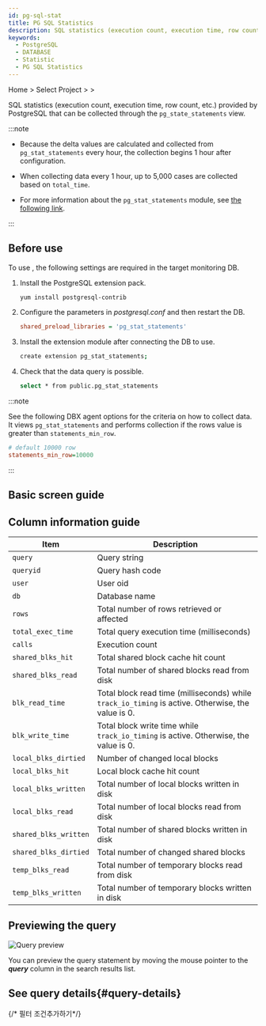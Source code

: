 ```yaml
---
id: pg-sql-stat
title: PG SQL Statistics
description: SQL statistics (execution count, execution time, row count, etc.) provided by PostgreSQL are collected through the pg_state_statements view.
keywords:
  - PostgreSQL
  - DATABASE
  - Statistic
  - PG SQL Statistics
---
```


Home &gt; Select Project &gt; <Cmdname sid="side_reportStat" className="uitext" /> &gt; <Cmdname sid="side_pgStat" className="uitext" />

SQL statistics (execution count, execution time, row count, etc.) provided by PostgreSQL that can be collected through the `pg_state_statements` view.

:::note

- Because the delta values are calculated and collected from `pg_stat_statements` every hour, the collection begins 1 hour after configuration.

- When collecting data every 1 hour, up to 5,000 cases are collected based on `total_time`.

- For more information about the `pg_stat_statements` module, see [the following link](https://www.postgresql.org/docs/current/pgstatstatements.html).

:::

## Before use

To use <Cmdname sid="side_pgStat" className="uitext" />, the following settings are required in the target monitoring DB.

1. Install the PostgreSQL extension pack.

   ```bash
   yum install postgresql-contrib
   ```

2. Configure the parameters in _postgresql.conf_ and then restart the DB.

   ```ini title='postgresql.conf'
   shared_preload_libraries = 'pg_stat_statements'
   ```

3. Install the extension module after connecting the DB to use.

   ```bash
   create extension pg_stat_statements;
   ```

4. Check that the data query is possible.

   ```bash
   select * from public.pg_stat_statements
   ```

:::note

See the following DBX agent options for the criteria on how to collect data. It views `pg_stat_statements` and performs collection if the rows value is greater than `statements_min_row`.

```ini title="whatap.conf"
# default 10000 row
statements_min_row=10000
```

:::

## Basic screen guide

<ImgLang img='db-pg-sql-stat.png' desc='PG SQL Statistics' />


<Dbproductsqlstatbasicusage />

## Column information guide

| Item                  | Description                                                                                        |
| --------------------- | -------------------------------------------------------------------------------------------------- |
| `query`               | Query string                                                                                       |
| `queryid`             | Query hash code                                                                                    |
| `user`                | User oid                                                                                           |
| `db`                  | Database name                                                                                      |
| `rows`                | Total number of rows retrieved or affected                                                         |
| `total_exec_time`     | Total query execution time (milliseconds)                                                          |
| `calls`               | Execution count                                                                                    |
| `shared_blks_hit`     | Total shared block cache hit count                                                                 |
| `shared_blks_read`    | Total number of shared blocks read from disk                                                       |
| `blk_read_time`       | Total block read time (milliseconds) while `track_io_timing` is active. Otherwise, the value is 0. |
| `blk_write_time`      | Total block write time while `track_io_timing` is active. Otherwise, the value is 0.               |
| `local_blks_dirtied`  | Number of changed local blocks                                                                     |
| `local_blks_hit`      | Local block cache hit count                                                                        |
| `local_blks_written`  | Total number of local blocks written in disk                                                       |
| `local_blks_read`     | Total number of local blocks read from disk                                                        |
| `shared_blks_written` | Total number of shared blocks written in disk                                                      |
| `shared_blks_dirtied` | Total number of changed shared blocks                                                              |
| `temp_blks_read`      | Total number of temporary blocks read from disk                                                    |
| `temp_blks_written`   | Total number of temporary blocks written in disk                                                   |

## Previewing the query

![Query preview](/img/db-sql-preview.png)

You can preview the query statement by moving the mouse pointer to the **_query_** column in the search results list.

## See query details{#query-details}

<ImgLang img='db-sql-details-postgresql.png' desc='SQL details' />


<Dbproductsqlstatquerydetails />

{/* 필터 조건추가하기*/}

<Dbsqlfilter level={2} />


<Dbv2dataeditcolumn level={2} />
